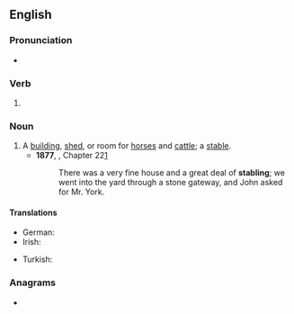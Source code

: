 ==English==

===Pronunciation===
* {{hyphenation|stab|ling|lang=en}}

===Verb===
{{head|en|present participle}}

# {{present participle of|stable|lang=en|nocat=1}}

===Noun===
{{en-noun}}

# A [[building]], [[shed]], or room for [[horse]]s and [[cattle]]; a [[stable]].
#* '''1877''', {{w|Anna Sewell}}, {{w|Black Beauty}} Chapter 22[http://en.wikisource.org/wiki/Black_Beauty/22]
#*: There was a very fine house and a great deal of '''stabling'''; we went into the yard through a stone gateway, and John asked for Mr. York.

====Translations====
{{trans-top|stable}}
* German: {{t+|de|Stallung|f}}
* Irish: {{t|ga|stáblaí|m-p}}
{{trans-mid}}
* Turkish: {{t+|tr|ahır}}
{{trans-bottom}}

===Anagrams===
* {{anagrams|en|a=abgilnst|BLASTing|batlings|blasting|tablings}}